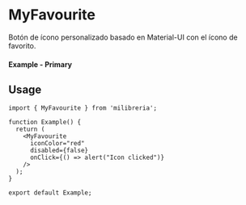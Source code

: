 
<Meta of={MyFavouriteStories} title="MyFavourite" />

# MyFavourite

Botón de ícono personalizado basado en Material-UI con el ícono de favorito.

#### Example - Primary

<Canvas of={MyFavouriteStories.Primary} />

## Usage

```tsx
import { MyFavourite } from 'milibreria';

function Example() {
  return (
    <MyFavourite
      iconColor="red"
      disabled={false}
      onClick={() => alert("Icon clicked")}
    />
  );
}

export default Example;
